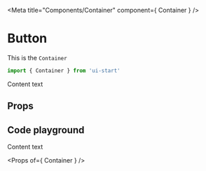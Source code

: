 

<Meta title="Components/Container" component={ Container } />

# Button

This is the `Container`

```jsx
import { Container } from 'ui-start'
```

<Preview withSource="open">
    <Story name="Container">
        <Container>Content text</Container>
    </Story>
</Preview>

## Props

## Code playground

<Preview withToolbar>
    <Story name="Container sandbox">
        <Container 
            padding={number("padding", 24)}
            paddingLeft={number("paddingLeft", 24)}
            paddingRight={number("paddingRight", 24)}
            backgroundColor={text("backgroundColor", "#333")}
            color={text("color", "white")}
            width={text("width", "50%")}
            height={text("height", "300px")}
            boxShadow={boolean("boxShadow", false)}
            fontFamily={text("fontFamily", "tahoma")}
            center={boolean("center", false)}
            centerHorizontal={boolean("centerHorizontal", false)}
            centerVertical={boolean("centerVertical", false)}
            border={text("border", "small")}
            borderRadius={number("borderRadius", 10)}
            borderColor={text("borderColor", "red")}
            minHeight={text("minHeight", "100px")}
            horizontalCenterMobile={boolean("horizontalCenterMobile", true)}>
            Content text
        </Container>
    </Story>
</Preview>

<Props of={ Container } />